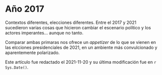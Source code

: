# Año 2017

Contextos diferentes, elecciones diferentes. Entre el 2017 y 2021 sucedieron varias cosas que hicieron cambiar el escenario político y los actores imperantes... aunque no tanto. 

Comparar ambas primaras nos ofrece un *appetizer* de lo que se vienen en las elcciones presidenciales de 2021, en un ambiente más convulcionado y aparentemente polarizado.


::: {.infobox .caution data-latex="{caution}"}
Este artículo fue redactado el 2021-11-20 y su última modificación fue en `r Sys.Date()`.
:::